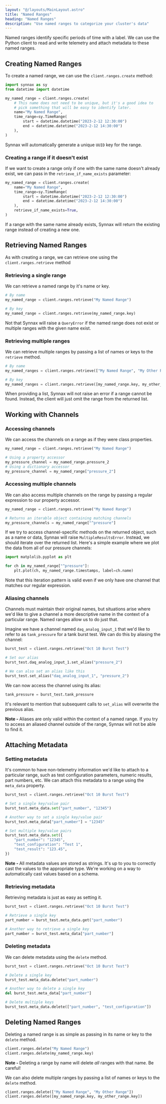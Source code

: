 ```yaml
---
layout: "@/layouts/MainLayout.astro"
title: "Named Ranges"
heading: "Named Ranges"
description: "Use named ranges to categorize your cluster's data"
---
```



Named ranges identify specific periods of time with a label. We can use the
Python client to read and write telemetry and attach metadata to these named
ranges.

## Creating Named Ranges

To create a named range, we can use the `client.ranges.create` method:

```python
import synnax as sy
from datetime import datetime

my_named_range = client.ranges.create(
    # This name does not need to be unique, but it's a good idea to
    # pick something that will be easy to identify later.
    name="My Named Range",
    time_range=sy.TimeRange(
        start = datetime.datetime("2023-2-12 12:30:00")
        end = datetime.datetime("2023-2-12 14:30:00")
    ),
)
```

Synnax will automatically generate a unique `UUID` key for the range.

### Creating a range if it doesn't exist

If we want to create a range only if one with the same name doesn't already exist,
we can pass in the `retrieve_if_name_exists` parameter:

```python
my_named_range = client.ranges.create(
    name="My Named Range",
    time_range=sy.TimeRange(
        start = datetime.datetime("2023-2-12 12:30:00")
        end = datetime.datetime("2023-2-12 14:30:00")
    ),
    retrieve_if_name_exists=True,
)
```

If a range with the same name already exists, Synnax will return the existing range
instead of creating a new one.

## Retrieving Named Ranges

As with creating a range, we can retrieve one using the `client.ranges.retrieve`
method

### Retrieving a single range

We can retrieve a named range by it's name or key.

```python
# By name
my_named_range = client.ranges.retrieve("My Named Range")

# By key
my_named_range = client.ranges.retrieve(my_named_range.key)
```

Not that Synnax will raise a `QueryError` if the named range does not exist or multiple
ranges with the given name exist.

### Retrieving multiple ranges

We can retrieve multiple ranges by passing a list of names or keys to the
`retrieve` method.

```python
# By name
my_named_ranges = client.ranges.retrieve(["My Named Range", "My Other Range"])

# By key
my_named_ranges = client.ranges.retrieve([my_named_range.key, my_other_range.key])
```

When providing a list, Synnax will not raise an error if a range cannot be found. 
Instead, the client will just omit the range from the returned list.

## Working with Channels

### Accessing channels

We can access the channels on a range as if they were class properties.

```python
my_named_range = client.ranges.retrieve("My Named Range")

# Using a property accessor
my_pressure_channel = my_named_range.pressure_2
# Using a dictionary accessor
my_pressure_channel = my_named_range["pressure_2"]
```

### Accessing multiple channels

We can also access multiple channels on the range by passing a regular expression to
our property accessor.

```python
my_named_range = client.ranges.retrieve("My Named Range")

# Returns an iterable object containing matching channels
my_pressure_channels = my_named_range["^pressure"]
```

If we try to access channel-specific methods on the returned object, such as a name or 
data, Synnax will raise `MultipleResultsError`. Instead, we should iterate over the 
returned list. Here's a simple example where we plot the data from all of our
pressure channels:

```python
import matplolib.pyplot as plt

for ch in my_named_range["^pressure"]:
    plt.plot(ch, my_named_range.timestamps, label=ch.name)
```

Note that this iteration pattern is valid even if we only have one channel that matches
our regular expression.

### Aliasing channels

Channels must maintain their original names, but situations arise where we'd like to give
a channel a more descriptive name in the context of a particular range. Named ranges allow
us to do just that.

Imagine we have a channel named `daq_analog_input_1` that we'd like to refer to as 
`tank_pressure` for a tank burst test. We can do this by aliasing the channel:

```python
burst_test = client.ranges.retrieve("Oct 10 Burst Test")

# Set our alias
burst_test.daq_analog_input_1.set_alias("pressure_2")

# We can also set an alias like this
burst_test.set_alias("daq_analog_input_1", "pressure_2")
```

We can now access the channel using its alias:

```python
tank_pressure = burst_test.tank_pressure
```

It's relevant to mention that subsequent calls to `set_alias` will overwrite the previous
alias. 

<Note class="info">
<b>Note - </b> Aliases are only valid within the context of a named range. If you
try to access an aliased channel outside of the range, Synnax will not be able to
find it.
</Note>

## Attaching Metadata

### Setting metadata

It's common to have non-telemetry information we'd like to attach to a particular range,
such as test configuration parameters, numeric results, part numbers, etc. We can attach
this metadata to a range using the `meta_data` property.

```python
burst_test = client.ranges.retrieve("Oct 10 Burst Test")

# Set a single key/value pair
burst_test.meta_data.set("part_number", "12345")

# Another way to set a single key/value pair
burst_test.meta_data["part_number"] = "12345"

# Set multiple key/value pairs
burst_test.meta_data.set({
    "part_number": "12345",
    "test_configuration": "Test 1",
    "test_result": "123.45",
})
```

<Note variant="info">
<b>Note - </b> All metadata values are stored as strings. It's up to you to correctly
cast the values to the appropriate type. We're working on a way to automatically cast
values based on a schema.
</Note>

### Retrieving metadata

Retrieving metadata is just as easy as setting it. 

```python
burst_test = client.ranges.retrieve("Oct 10 Burst Test")

# Retrieve a single key
part_number = burst_test.meta_data.get("part_number")

# Another way to retrieve a single key
part_number = burst_test.meta_data["part_number"]
```
 
### Deleting metadata

We can delete metadata using the `delete` method.

```python
burst_test = client.ranges.retrieve("Oct 10 Burst Test")

# Delete a single key
burst_test.meta_data.delete("part_number")

# Another way to delete a single key
del burst_test.meta_data["part_number"]

# Delete multiple keys
burst_test.meta_data.delete(["part_number", "test_configuration"])
```

## Deleting Named Ranges

Deleting a named range is as simple as passing in its name or key to the `delete` method.

```python
client.ranges.delete("My Named Range")
client.ranges.delete(my_named_range.key)
```

<Note variant="info">
<b>Note - </b> Deleting a range by name will delete <i>all</i> ranges with that name. Be careful!
</Note>

We can also delete multiple ranges by passing a list of names or keys to the `delete`
method.

```python
client.ranges.delete(["My Named Range", "My Other Range"])
client.ranges.delete([my_named_range.key, my_other_range.key])
```


